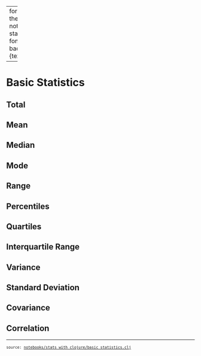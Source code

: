 
---
format:
  html:
    toc: true
    toc-depth: 4
    theme: [cosmo, notebooks/custom.scss]
    output-file: stats_with_clojure.basic_statistics.html
fontsize: 0.9em
code-block-background: true
include-in-header: {text: '<link rel = "icon" href = "data:," />'}

---
<style></style><style>.printedClojure .sourceCode {
  background-color: transparent;
  border-style: none;
}
</style><style>.clay-limit-image-width .clay-image {max-width: 100%}
</style>
<script src="stats_with_clojure.basic_statistics_files/md-default0.js" type="text/javascript"></script><script src="stats_with_clojure.basic_statistics_files/md-default1.js" type="text/javascript"></script>

# Basic Statistics


## Total


## Mean


## Median


## Mode


## Range


## Percentiles


## Quartiles


## Interquartile Range


## Variance


## Standard Deviation


## Covariance


## Correlation


```{=html}
<div style="background-color:grey;height:2px;width:100%;"></div>
```



```{=html}
<div><pre><small><small>source: <a href="https://github.com/scicloj/stats-with-clojure/blob/main/notebooks/stats_with_clojure/basic_statistics.clj">notebooks/stats_with_clojure/basic_statistics.clj</a></small></small></pre></div>
```
